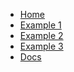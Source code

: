 - [Home](/)
- [Example 1](/videos)
- [Example 2](/videos/grid-2)
- [Example 3](/videos/grid-3)
- [Docs](https://reflexjs.org/docs/video)
